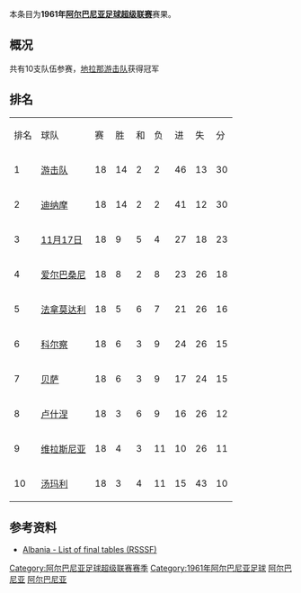 {{Infobox football league season
| competition                = [[阿尔巴尼亚足球超级联赛|阿尔巴尼亚足球超级联赛]]
| season                     = 1961年
| winners                    = [[地拉那游击队足球俱乐部|地拉那游击队]]
| prevseason                 = [[1960年阿尔巴尼亚足球超级联赛|1960年]]
| nextseason                 = [[1962年至1963年阿尔巴尼亚足球超级联赛|1962–63年]]
}}
本条目为'''1961年[[阿尔巴尼亚足球超级联赛|阿尔巴尼亚足球超级联赛]]'''赛果。

==概况==
共有10支队伍参赛，[[地拉那游击队足球俱乐部|地拉那游击队]]获得冠军

==排名==
{| class="wikitable" style="text-align: center;"
|排名||球队||赛||胜||和||负||进||失||分
|-
|1||[[地拉那游击队足球俱乐部|游击队]]||18||14||2||2||46||13||30
|-
|2||[[地拉那迪纳摩|迪纳摩]]||18||14||2||2||41||12||30
|-
|3||[[地拉那足球俱乐部|11月17日]]||18||9||5||4||27||18||23
|-
|4||[[爱尔巴桑尼足球俱乐部|爱尔巴桑尼]]||18||8||2||8||23||26||18
|-
|5||[[法拿莫达利体育俱乐部|法拿莫达利]]||18||5||6||7||21||26||16
|-
|6||[[科尔察足球俱乐部|科尔察]]||18||6||3||9||24||26||15
|-
|7||[[卡瓦亚贝萨体育俱乐部|贝萨]]||18||6||3||9||17||24||15
|-
|8||[[卢什涅足球俱乐部|卢什涅]]||18||3||6||9||16||26||12
|-
|9||[[维拉斯尼亚足球俱乐部|维拉斯尼亚]]||18||4||3||11||10||26||11
|-
|10||[[湯瑪利足球會|汤玛利]]||18||3||4||11||15||43||10
|}

==参考资料==
*[http://www.giovanniarmillotta.it/albania/calcio/alba61.html Albania - List of final tables (RSSSF)]{{Wayback|url=http://www.giovanniarmillotta.it/albania/calcio/alba61.html |date=20200130022936 }}

{{Albanian Superliga Seasons}}
{{1960–61 in European Football (UEFA)}}
{{1961–62 in European Football (UEFA)}}

[[Category:阿尔巴尼亚足球超级联赛赛季|Category:阿尔巴尼亚足球超级联赛赛季]]
[[Category:1961年阿尔巴尼亚足球|Category:1961年阿尔巴尼亚足球]]
[[Category:1960年至1961年本土足球联赛|阿尔巴尼亚]]
[[Category:1961年至1962年本土足球联赛|阿尔巴尼亚]]